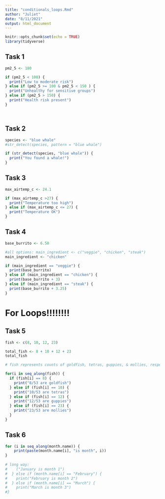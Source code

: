 ```yaml
---
title: "conditionals_loops.Rmd"
author: "Juliet"
date: "8/11/2021"
output: html_document
---
```


```r
knitr::opts_chunk$set(echo = TRUE)
library(tidyverse)
```

## Task 1

```r

pm2_5 <- 180

if (pm2_5 < 100) {
  print("Low to moderate risk")
} else if (pm2_5 >= 100 & pm2_5 < 150 ) {
  print("Unhealthy for sensitive groups")
} else if (pm2_5 > 150) {
  print("Health risk present")
}




```

## Task 2

```r

species <- "blue whale"
#str_detect(species, pattern = "blue whale")

if (str_detect(species, "blue whale")) {
  print("You found a whale!")
}


```


## Task 3

```r
max_airtemp_c <- 24.1

if (max_airtemp_c >27) {
  print("Temperature too high")
} else if (max_airtemp_c <= 27) {
  print("Temperature OK")
}
```


## Task 4

```r

base_burrito <- 6.50

#all options: main_ingredient <- c("veggie", "chicken", "steak")
main_ingredient <- "chicken"

if (main_ingredient == "veggie") {
  print(base_burrito)
} else if (main_ingredient == "chicken") {
  print(base_burrito + 3)
} else if (main_ingredient == "steak") {
  print(base_burrito + 3.25)
}


```

# For Loops!!!!!!!!

## Task 5

```r
fish <- c(8, 10, 12, 23)

total_fish <- 8 + 10 + 12 + 23
total_fish

# fish represents counts of goldfish, tetras, guppies, & mollies, respectively

for(i in seq_along(fish)) {
  if (fish[i] == 8) {
    print("8/53 are goldfish")
  } else if (fish[i] == 10) {
    print("10/53 are tetras")
  } else if (fish[i] == 12) {
    print("12/53 are guppies")
  } else if (fish[i] == 23) {
    print("23/53 are mollies")
  }
}

```

## Task 6

```r
for (i in seq_along(month.name)) {
    print(paste(month.name[i], "is month", i))
}
    
# long way:    
#    ("January is month 1")
#  } else if (month.name[i] == "February") {
#    print("February is month 2")
#  } else if (month.name[i] == "March") {
#    print("March is month 3")
#}

```












